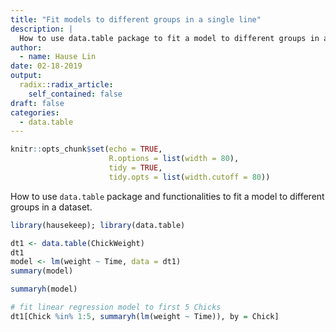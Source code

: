 ```yaml
---
title: "Fit models to different groups in a single line"
description: |
  How to use data.table package to fit a model to different groups in a dataset using only one line of code
author:
  - name: Hause Lin
date: 02-18-2019
output:
  radix::radix_article:
    self_contained: false
draft: false
categories: 
  - data.table
---
```


```r
knitr::opts_chunk$set(echo = TRUE,
                      R.options = list(width = 80),
                      tidy = TRUE,
                      tidy.opts = list(width.cutoff = 80))
```

How to use `data.table` package and functionalities to fit a model to different groups in a dataset.

```r
library(hausekeep); library(data.table)
```

```r
dt1 <- data.table(ChickWeight)
dt1
model <- lm(weight ~ Time, data = dt1)
summary(model)
```

```r
summaryh(model)
```

```r
# fit linear regression model to first 5 Chicks
dt1[Chick %in% 1:5, summaryh(lm(weight ~ Time)), by = Chick]
```


